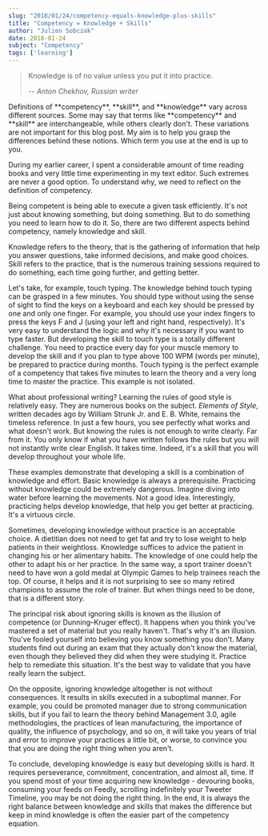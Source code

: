 ```yaml
---
slug: "2018/01/24/competency-equals-knowledge-plus-skills"
title: "Competency = Knowledge + Skills"
author: "Julien Sobczak"
date: 2018-01-24
subject: "Competency"
tags: ['learning']
---
```



> Knowledge is of no value unless you put it into practice.
>
> -- <cite>Anton Chekhov, Russian writer</cite>

<Admonition type="caution" className="license">
  Definitions of **competency**, **skill**, and **knowledge** vary across different sources. Some may say that terms like **competency** and **skill** are interchangeable, while others clearly don't. These variations are not important for this blog post. My aim is to help you grasp the differences behind these notions. Which term you use at the end is up to you.
</Admonition>

During my earlier career, I spent a considerable amount of time reading books and very little time experimenting in my text editor. Such extremes are never a good option. To understand why, we need to reflect on the definition of competency.

Being competent is being able to execute a given task efficiently. It's not just about knowing something, but doing something. But to do something you need to learn how to do it. So, there are two different aspects behind competency, namely knowledge and skill.

Knowledge refers to the theory, that is the gathering of information that help you answer questions, take informed decisions, and make good choices. Skill refers to the practice, that is the numerous training sessions required to do something, each time going further, and getting better.

Let's take, for example, touch typing. The knowledge behind touch typing can be grasped in a few minutes. You should type without using the sense of sight to find the keys on a keyboard and each key should be pressed by one and only one finger. For example, you should use your index fingers to press the keys F and J (using your left and right hand, respectively). It's very easy to understand the logic and why it's necessary if you want to type faster. But developing the skill to touch type is a totally different challenge. You need to practice every day for your muscle memory to develop the skill and if you plan to type above 100 WPM (words per minute), be prepared to practice during months. Touch typing is the perfect example of a competency that takes five minutes to learn the theory and a very long time to master the practice. This example is not isolated.

What about professional writing? Learning the rules of good style is relatively easy. They are numerous books on the subject. _Elements of Style_, written decades ago by William Strunk Jr. and‎ E. B. White, remains the timeless reference. In just a few hours, you see perfectly what works and what doesn't work. But knowing the rules is not enough to write clearly. Far from it. You only know if what you have written follows the rules but you will not instantly write clear English. It takes time. Indeed, it's a skill that you will develop throughout your whole life.

These examples demonstrate that developing a skill is a combination of knowledge and effort. Basic knowledge is always a prerequisite. Practicing without knowledge could be extremely dangerous. Imagine diving into water before learning the movements. Not a good idea. Interestingly, practicing helps develop knowledge, that help you get better at practicing. It's a virtuous circle.

Sometimes, developing knowledge without practice is an acceptable choice. A dietitian does not need to get fat and try to lose weight to help patients in their weightloss. Knowledge suffices to advice the patient in changing his or her alimentary habits. The knowledge of one could help the other to adapt his or her practice. In the same way, a sport trainer doesn't need to have won a gold medal at Olympic Games to help trainees reach the top. Of course, it helps and it is not surprising to see so many retired champions to assume the role of trainer. But when things need to be done, that is a different story.

The principal risk about ignoring skills is known as the illusion of competence (or Dunning–Kruger effect). It happens when you think you've mastered a set of material but you really haven't. That's why it's an illusion. You've fooled yourself into believing you know something you don't. Many students find out during an exam that they actually don't know the material, even though they believed they did when they were studying it. Practice help to remediate this situation. It's the best way to validate that you have really learn the subject.

On the opposite, ignoring knowledge altogether is not without consequences. It results in skills executed in a suboptimal manner. For example, you could be promoted manager due to strong communication skills, but if you fail to learn the theory behind Management 3.0, agile methodologies, the practices of lean manufacturing, the importance of quality, the influence of psychology, and so on, it will take you years of trial and error to improve your practices a little bit, or worse, to convince you that you are doing the right thing when you aren't.

To conclude, developing knowledge is easy but developing skills is hard. It requires perseverance, commitment, concentration, and almost all, time. If you spend most of your time acquiring new knowledge - devouring books, consuming your feeds on Feedly, scrolling indefinitely your Tweeter Timeline, you may be not doing the right thing. In the end, it is always the right balance between knowledge and skills that makes the difference but keep in mind knowledge is often the easier part of the competency equation.
